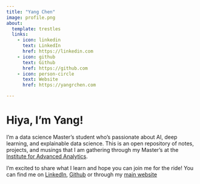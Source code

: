 ```yaml
---
title: "Yang Chen"
image: profile.png
about:
  template: trestles 
  links:
    - icon: linkedin
      text: LinkedIn
      href: https://linkedin.com
    - icon: github
      text: Github
      href: https://github.com
    - icon: person-circle
      text: Website
      href: https://yangrchen.com

---
```


# Hiya, I'm Yang!

I'm a data science Master's student who's passionate about AI, deep learning, and explainable data science. This is an open repository of notes, projects, and musings that I am gathering through my Master's at the [Institute for Advanced Analytics](https://analytics.ncsu.edu/).

I'm excited to share what I learn and hope you can join me for the ride! You can find me on [LinkedIn](https://www.linkedin.com/in/yangrchen/), [Github](https://github.com/yangrchen) or through my [main website](https://yangrchen.com)
